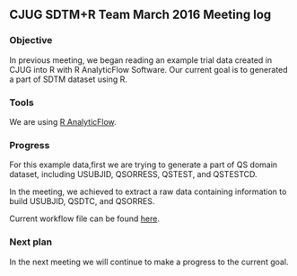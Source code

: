 ## CJUG SDTM+R Team March 2016 Meeting log

### Objective

In previous meeting, we began reading an example trial data created in CJUG into R with R AnalyticFlow Software.
Our current goal is to generated a part of SDTM dataset using R. 

### Tools

We are using [R AnalyticFlow](http://www.ef-prime.com/products/ranalyticflow_en/index.html).

### Progress

For this example data,first we are trying to generate a 
part of QS domain dataset, including USUBJID, QSORRESS, QSTEST, and QSTESTCD.

In the meeting, we achieved to extract a raw data containing information to build USUBJID, QSDTC, and QSORRES.

Current workflow file can be found [here](Example2.rflow).

### Next plan

In the next meeting we will continue to make a progress to the current goal.


